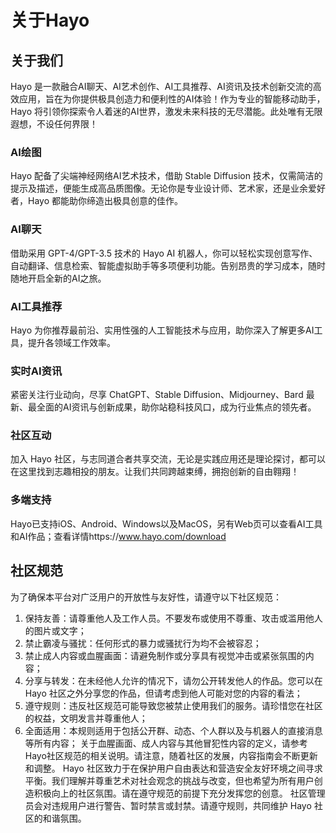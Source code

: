 # 关于Hayo

## 关于我们
Hayo 是一款融合AI聊天、AI艺术创作、AI工具推荐、AI资讯及技术创新交流的高效应用，旨在为你提供极具创造力和便利性的AI体验！作为专业的智能移动助手，Hayo 将引领你探索令人着迷的AI世界，激发未来科技的无尽潜能。此处唯有无限遐想，不设任何界限！

### AI绘图
Hayo 配备了尖端神经网络AI艺术技术，借助 Stable Diffusion 技术，仅需简洁的提示及描述，便能生成高品质图像。无论你是专业设计师、艺术家，还是业余爱好者，Hayo 都能助你缔造出极具创意的佳作。

### AI聊天
借助采用 GPT-4/GPT-3.5 技术的 Hayo AI 机器人，你可以轻松实现创意写作、自动翻译、信息检索、智能虚拟助手等多项便利功能。告别昂贵的学习成本，随时随地开启全新的AI之旅。

### AI工具推荐
Hayo 为你推荐最前沿、实用性强的人工智能技术与应用，助你深入了解更多AI工具，提升各领域工作效率。

### 实时AI资讯
紧密关注行业动向，尽享 ChatGPT、Stable Diffusion、Midjourney、Bard 最新、最全面的AI资讯与创新成果，助你站稳科技风口，成为行业焦点的领先者。

### 社区互动
加入 Hayo 社区，与志同道合者共享交流，无论是实践应用还是理论探讨，都可以在这里找到志趣相投的朋友。让我们共同跨越束缚，拥抱创新的自由翱翔！

### 多端支持
Hayo已支持iOS、Android、Windows以及MacOS，另有Web页可以查看AI工具和AI作品；查看详情https://www.hayo.com/download

## 社区规范
为了确保本平台对广泛用户的开放性与友好性，请遵守以下社区规范：
1. 保持友善：请尊重他人及工作人员。不要发布或使用不尊重、攻击或滥用他人的图片或文字；
2. 禁止霸凌与骚扰：任何形式的暴力或骚扰行为均不会被容忍；
3. 禁止成人内容或血腥画面：请避免制作或分享具有视觉冲击或紧张氛围的内容；
4. 分享与转发：在未经他人允许的情况下，请勿公开转发他人的作品。您可以在 Hayo 社区之外分享您的作品，但请考虑到他人可能对您的内容的看法；
5. 遵守规则：违反社区规范可能导致您被禁止使用我们的服务。请珍惜您在社区的权益，文明发言并尊重他人；
6. 全面适用：本规则适用于包括公开群、动态、个人群以及与机器人的直接消息等所有内容；
关于血腥画面、成人内容与其他冒犯性内容的定义，请参考Hayo社区规范的相关说明。请注意，随着社区的发展，内容指南会不断更新和调整。
Hayo 社区致力于在保护用户自由表达和营造安全友好环境之间寻求平衡。我们理解并尊重艺术对社会观念的挑战与改变，但也希望为所有用户创造积极向上的社区氛围。请在遵守规范的前提下充分发挥您的创意。
社区管理员会对违规用户进行警告、暂时禁言或封禁。请遵守规则，共同维护 Hayo 社区的和谐氛围。